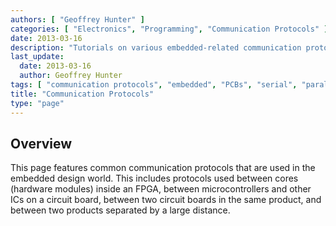 ```yaml
---
authors: [ "Geoffrey Hunter" ]
categories: [ "Electronics", "Programming", "Communication Protocols" ]
date: 2013-03-16
description: "Tutorials on various embedded-related communication protocols, including UART, SPI, I2C, USB, RS-485, CAN bus, 1-Wire, Ethernet, LIN, ModBus, PCI/PCIe and more."
last_update:
  date: 2013-03-16
  author: Geoffrey Hunter
tags: [ "communication protocols", "embedded", "PCBs", "serial", "parallel" ]
title: "Communication Protocols"
type: "page"
---
```


## Overview

This page features common communication protocols that are used in the embedded design world. This includes protocols used between cores (hardware modules) inside an FPGA, between microcontrollers and other ICs on a circuit board, between two circuit boards in the same product, and between two products separated by a large distance.


<DocCardList />
